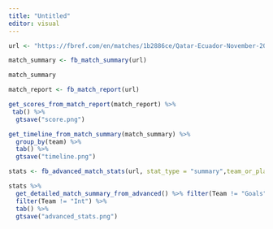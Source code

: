 ```yaml
---
title: "Untitled"
editor: visual
---
```


```r
url <- "https://fbref.com/en/matches/1b2886ce/Qatar-Ecuador-November-20-2022-World-Cup"
```

```r
match_summary <- fb_match_summary(url)
```

```r
match_summary
```

```r
match_report <- fb_match_report(url)
```

```r
get_scores_from_match_report(match_report) %>% 
 tab() %>% 
  gtsave("score.png")
```

```r
get_timeline_from_match_summary(match_summary) %>% 
  group_by(team) %>% 
  tab() %>% 
  gtsave("timeline.png")
```

```r
stats <- fb_advanced_match_stats(url, stat_type = "summary",team_or_player = "team")
```

```r
stats %>% 
  get_detailed_match_summary_from_advanced() %>% filter(Team != "Goals") %>% 
  filter(Team != "Int") %>% 
  tab() %>% 
  gtsave("advanced_stats.png")
```
